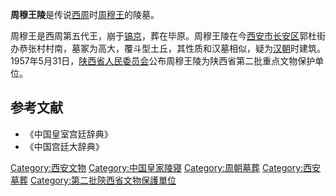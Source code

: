 {{文物保护单位
| 级别 = 省级
| 省区市 = 陕西省
| 图片 = 
| 名称 = 周穆王陵
| 编号 = 
| 分类 = 古墓葬
| 时代 = [[周朝|周朝]]
| 所在 = [[西安市|西安市]][[长安区_(西安市)|长安区]]
| 登录 = 1957年
}}
'''周穆王陵'''是传说[[西周|西周]]时[[周穆王|周穆王]]的陵墓。

周穆王是西周第五代王，崩于[[镐京|镐京]]，葬在毕原。周穆王陵在今[[西安市|西安市]][[长安区_(西安市)|长安区]]郭杜街办恭张村村南，墓冢为高大，覆斗型土丘，其性质和汉墓相似，疑为[[汉朝|汉朝]]时建筑。1957年5月31日，[[陕西省人民委员会|陕西省人民委员会]]公布周穆王陵为陕西省第二批重点文物保护单位。

==参考文献==
* 《中国皇室宫廷辞典》
* 《中国宫廷大辞典》
[[Category:西安文物|Category:西安文物]]
[[Category:中国皇家陵寝|Category:中国皇家陵寝]]
[[Category:周朝墓葬|Category:周朝墓葬]]
[[Category:西安墓葬|Category:西安墓葬]]
[[Category:第二批陝西省文物保護單位|Category:第二批陝西省文物保護單位]]